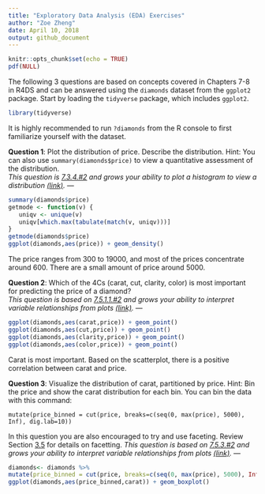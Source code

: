 ```yaml
---
title: "Exploratory Data Analysis (EDA) Exercises"
author: "Zoe Zheng"
date: April 10, 2018
output: github_document
---
```


```r
knitr::opts_chunk$set(echo = TRUE)
pdf(NULL)
```

The following 3 questions are based on concepts covered in Chapters 7-8 in R4DS 
and can be answered using the `diamonds` dataset from the `ggplot2` package. Start by 
loading the `tidyverse` package, which includes `ggplot2`.

```r
library(tidyverse)
```

It is highly recommended to run `?diamonds` from the R console to first familiarize 
yourself with the dataset.



**Question 1**: 
Plot the distribution of price. Describe the distribution. Hint: You can also 
use `summary(diamonds$price)` to view a quantitative assessment of the distribution.  
*This question is [7.3.4.#2](http://r4ds.had.co.nz/exploratory-data-analysis.html#exercises-13) and grows your ability to plot a histogram to view a distribution [(link)](http://r4ds.had.co.nz/exploratory-data-analysis.html#visualising-distributions).*
---
```r
summary(diamonds$price)
getmode <- function(v) {
   uniqv <- unique(v)
   uniqv[which.max(tabulate(match(v, uniqv)))]
}
getmode(diamonds$price)
ggplot(diamonds,aes(price)) + geom_density()

```

The price ranges from 300 to 19000, and most of the prices concentrate around 600. 
There are a small amount of price around 5000.



**Question 2**:
Which of the 4Cs (carat, cut, clarity, color) is most important for predicting 
the price of a diamond?  
*This question is based on [7.5.1.1.#2](http://r4ds.had.co.nz/exploratory-data-analysis.html#exercises-15) and grows your ability to interpret variable relationships from plots [(link)](http://r4ds.had.co.nz/exploratory-data-analysis.html#covariation).*
---
```r
ggplot(diamonds,aes(carat,price)) + geom_point()
ggplot(diamonds,aes(cut,price)) + geom_point()
ggplot(diamonds,aes(clarity,price)) + geom_point()
ggplot(diamonds,aes(color,price)) + geom_point()

```

Carat is most important. Based on the scatterplot, there is a positive correlation between carat and price.


**Question 3**:
Visualize the distribution of carat, partitioned by price. Hint: Bin the price 
and show the carat distribution for each bin. You can bin the data with this command: 

`mutate(price_binned = cut(price, breaks=c(seq(0, max(price), 5000), Inf), dig.lab=10))`

In this question you are also encouraged to try and use faceting. Review Section 
[3.5](http://r4ds.had.co.nz/data-visualisation.html#facets) for details on facetting.
*This question is based on [7.5.3.#2](http://r4ds.had.co.nz/exploratory-data-analysis.html#exercises-17) and grows your ability to interpret variable relationships from plots [(link)](http://r4ds.had.co.nz/exploratory-data-analysis.html#covariation).*
---
```r
diamonds<- diamonds %>% 
mutate(price_binned = cut(price, breaks=c(seq(0, max(price), 5000), Inf), dig.lab=10))
ggplot(diamonds,aes(price_binned,carat)) + geom_boxplot()
```